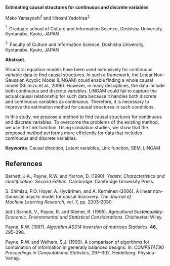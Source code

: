 <span>**Estimating causal structures for continuous and discrete
variables** </span>

Mako Yamayoshi$^1$ and Hiroshi Yadohisa$^2$

$^1 \;$ Graduate school of Culture and Information Science, Doshisha
University, Kyotanabe, Kyoto, JAPAN

$^2 \;$ Faculty of Culture and Information Science, Doshisha University,
Kyotanabe, Kyoto, JAPAN

<span>**Abstract**</span>.

Structural equation models have been used extensively for continuous
variable data to find causal structures. In such a framework, the Linear
Non- Gaussian Acyclic Model (LiNGAM) could enable finding a whole causal
model (Shimizu et al., 2006). However, in many desciplines, the data
include both continuous and discrete variables. LiNGAM could fail to
capture the actual causal relationship for such data because it handles
both discrete and continuous variables as continuous. Therefore, it is
necessary to improve the estimation method for causal structures in such
conditions.

In this study, we propose a method to find causal structures for
continuous and discrete variables. To overcome the problems of the
existing method, we use the Link function. Using simulation studies, we
show that the proposed method performs more efficiently for data that
includes continuous and discrete variables.

<span>**Keywords**</span>. Causal direction, Latent variables, Link
function, SEM, LiNGAM

References {#references .unnumbered}
----------

Barnett, J.A., Payne, R.W. and Yarrow, D. (1990). *Yeasts:
Characteristics and identification: Second Edition.* Cambridge:
Cambridge University Press.

S. Shimizu, P.O. Hoyer, A. Hyvärinen, and A. Kerminen (2006). A linear
non-Gaussian acyclic model for causal discovery. *The Journal of\
Machine Learning Research*, vol. 7, pp. 2003-2030.

(ed.) Barnett, V., Payne, R. and Steiner, R. (1995). *Agricultural
Sustainability: Economic, Environmental and Statistical Considerations*.
Chichester: Wiley.

Payne, R.W. (1997). *Algorithm AS314 Inversion of matrices Statistics*,
**46**, 295–298.

Payne, R.W. and Welham, S.J. (1990). A comparison of algorithms for
combination of information in generally balanced designs. In:
*COMPSTAT90 Proceedings in Computational Statistics*, 297–302.
Heidelberg: Physica-Verlag.

